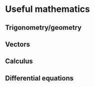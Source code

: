 # Useful mathematics

## Trigonometry/geometry

## Vectors

## Calculus

## Differential equations

